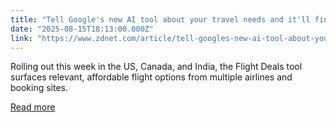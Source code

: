 ```yaml
---
title: "Tell Google's new AI tool about your travel needs and it'll find flight deals for you now"
date: "2025-08-15T18:13:00.000Z"
link: "https://www.zdnet.com/article/tell-googles-new-ai-tool-about-your-travel-needs-and-itll-find-flight-deals-for-you-now/"
---
```


Rolling out this week in the US, Canada, and India, the Flight Deals tool surfaces relevant, affordable flight options from multiple airlines and booking sites.

[Read more](https://www.zdnet.com/article/tell-googles-new-ai-tool-about-your-travel-needs-and-itll-find-flight-deals-for-you-now/)
